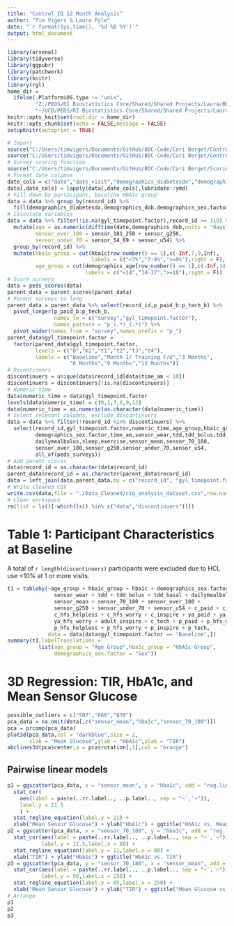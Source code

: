 ---
title: "Control IQ 12 Month Analysis"
author: "Tim Vigers & Laura Pyle"
date: "`r format(Sys.time(), '%d %B %Y')`"
output: html_document
---

```{r setup, include=FALSE}
library(arsenal)
library(tidyverse)
library(ggpubr)
library(patchwork)
library(knitr)
library(rgl)
home_dir = 
  ifelse(.Platform$OS.type != "unix",
         "Z:/PEDS/RI Biostatistics Core/Shared/Shared Projects/Laura/BDC/Projects/Cari Berget/Control IQ 12 Month MS",
         "~/UCD/PEDS/RI Biostatistics Core/Shared/Shared Projects/Laura/BDC/Projects/Cari Berget/Control IQ 12 Month MS")
knitr::opts_knit$set(root.dir = home_dir)
knitr::opts_chunk$set(echo = FALSE,message = FALSE)
setupKnitr(autoprint = TRUE)
```

```{r data,include=FALSE}
# Import
source("C:/Users/timvigers/Documents/GitHub/BDC-Code/Cari Berget/Control IQ 12 month analysis/import_peds_data.r")
source("C:/Users/timvigers/Documents/GitHub/BDC-Code/Cari Berget/Control IQ 12 month analysis/import_parent_data.r")
# Survey scoring function
source("C:/Users/timvigers/Documents/GitHub/BDC-Code/Cari Berget/Scoring/scoring_function.R")
# Format date columns
date_cols = c("date","date_visit","demographics_diabetesdx","demographics_dob")
data[,date_cols] = lapply(data[,date_cols],lubridate::ymd)
# Fill down by participant, baseline HbA1c group
data = data %>% group_by(record_id) %>% 
  fill(demographics_diabetesdx,demographics_dob,demographics_sex.factor,demographics_age)
# Calculate variables
data = data %>% filter(!is.na(gyl_timepoint.factor),record_id >= 119) %>%
  mutate(age = as.numeric(difftime(date,demographics_dob,units = "days"))/365.25,
         sensor_over_180 = sensor_181_250 + sensor_g250,
         sensor_under_70 = sensor_54_69 + sensor_u54) %>%
  group_by(record_id) %>%
  mutate(hba1c_group = cut(hba1c[row_number() == 1],c(-Inf,7,9,Inf),
                           labels = c("<7%","7-9%",">=9%"),right = F),
         age_group = cut(demographics_age[row_number() == 1],c(-Inf,14,18,Inf),
                         labels = c("<14","14-17",">=18"),right = F))
# Score surveys
data = peds_scores(data)
parent_data = parent_scores(parent_data)
# Parent surveys to long
parent_data = parent_data %>% select(record_id,p_paid_b:p_tech_b) %>%
  pivot_longer(p_paid_b:p_tech_b,
               names_to = c("survey","gyl_timepoint.factor"),
               names_pattern = "p_(.*)_(.*)") %>%
  pivot_wider(names_from = "survey",names_prefix = "p_")
parent_data$gyl_timepoint.factor =
  factor(parent_data$gyl_timepoint.factor,
         levels = c("b","m1","t1","t2","t3","t4"),
         labels = c("Baseline","Month 1/ Training F/U","3 Months",
                    "6 Months","9 Months","12 Months"))
# Dicontinuers
discontinuers = unique(data$record_id[data$time_am < 10])
discontinuers = discontinuers[!is.na(discontinuers)]
# Numeric time
data$numeric_time = data$gyl_timepoint.factor
levels(data$numeric_time) = c(0,1,3,6,9,12)
data$numeric_time = as.numeric(as.character(data$numeric_time))
# Select relevant columns, exclude discontinuers
data = data %>% filter(!record_id %in% discontinuers) %>%
  select(record_id,gyl_timepoint.factor,numeric_time,age_group,hba1c_group,hba1c,
         demographics_sex.factor,time_am,sensor_wear,tdd,tdd_bolus,tdd_basal,
         dailymealbolus,sleep,exercise,sensor_mean,sensor_70_180,
         sensor_over_180,sensor_g250,sensor_under_70,sensor_u54,
         all_of(peds_surveys))
# Add parent scores
data$record_id = as.character(data$record_id)
parent_data$record_id = as.character(parent_data$record_id)
data = left_join(data,parent_data,by = c("record_id", "gyl_timepoint.factor"))
# Write cleaned CSV
write.csv(data,file = "./Data_Cleaned/ciq_analysis_dataset.csv",row.names = F,na = "")
# Clean workspace
rm(list = ls()[-which(ls() %in% c("data","discontinuers"))])
```

# Table 1: Participant Characteristics at Baseline

A total of `r length(discontinuers)` participants were excluded due to HCL use <10% at 1 or more visits. 

```{r table 1,results='asis'}
t1 = tableby(~age_group + hba1c_group + hba1c + demographics_sex.factor + 
               sensor_wear + tdd + tdd_bolus + tdd_basal + dailymealbolus + 
               sensor_mean + sensor_70_180 + sensor_over_180 + 
               sensor_g250 + sensor_under_70 + sensor_u54 + c_paid + c_hfs_maintain + 
               c_hfs_helpless + c_hfs_worry + c_inspire + ya_paid + ya_hfs_behave + 
               ya_hfs_worry + adult_inspire + c_tech + p_paid + p_hfs_maintain + 
               p_hfs_helpless + p_hfs_worry + p_inspire + p_tech,
             data = data[data$gyl_timepoint.factor == "Baseline",])
summary(t1,labelTranslations = 
          list(age_group = "Age Group",hba1c_group = "HbA1c Group",
               demographics_sex.factor = "Sex"))
```

# 3D Regression: TIR, HbA1c, and Mean Sensor Glucose

```{r fig.height=10,fig.width=10}
possible_outliers = c("507","666","670")
pca_data = na.omit(data[,c("sensor_mean","hba1c","sensor_70_180")])
pca = prcomp(pca_data)
plot3d(pca_data,col = "darkblue",size = 2,
       xlab = "Mean Glucose",ylab = "HbA1c",zlab = "TIR")
abclines3d(pca$center,a = pca$rotation[,1],col = "orange")
```

## Pairwise linear models

```{r}
p1 = ggscatter(pca_data, x = "sensor_mean", y = "hba1c", add = "reg.line") +
  stat_cor(
    aes(label = paste(..rr.label.., ..p.label.., sep = "~`,`~")), 
    label.y = 11.5
    ) +
  stat_regline_equation(label.y = 11) +
  xlab("Mean Sensor Glucose") + ylab("HbA1c") + ggtitle("HbA1c vs. Mean Glucose")
p2 = ggscatter(pca_data, x = "sensor_70_180", y = "hba1c", add = "reg.line") +
  stat_cor(aes(label = paste(..rr.label.., ..p.label.., sep = "~`,`~")), 
           label.y = 11.5,label.x = 80) +
  stat_regline_equation(label.y = 11,label.x = 80) +
  xlab("TIR") + ylab("HbA1c") + ggtitle("HbA1c vs. TIR")
p3 = ggscatter(pca_data, y = "sensor_70_180", x = "sensor_mean", add = "reg.line") +
  stat_cor(aes(label = paste(..rr.label.., ..p.label.., sep = "~`,`~")),
           label.y = 90,label.x = 250) +
  stat_regline_equation(label.y = 85,label.x = 250) +
  xlab("Mean Sensor Glucose") + ylab("TIR") + ggtitle("Mean Glucose vs. TIR")
# Arrange
p1
p2
p3
```